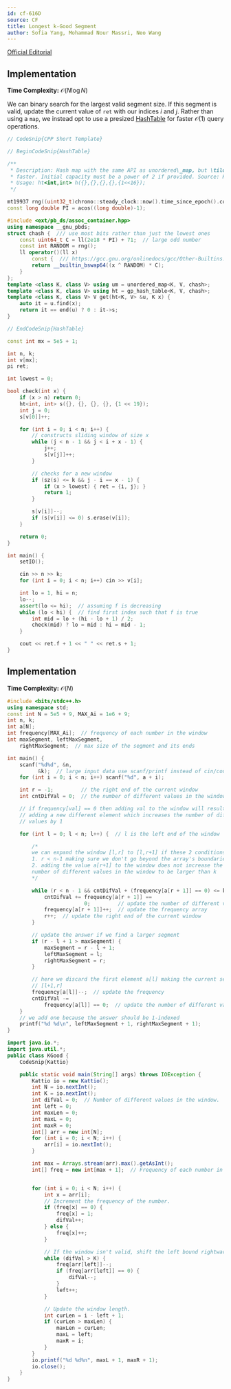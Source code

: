 ```yaml
---
id: cf-616D
source: CF
title: Longest k-Good Segment
author: Sofia Yang, Mohammad Nour Massri, Neo Wang
---
```


[Official Editorial](https://codeforces.com/blog/entry/22712)

## Implementation

**Time Complexity:** $\mathcal{O}(N \log N)$

We can binary search for the largest valid segment size. If this segment is
valid, update the current value of $\texttt{ret}$ with our indices $i$ and $j$.
Rather than using a `map`, we instead opt to use a presized
[HashTable](/gold/faster-hashmap) for faster $\mathcal{O}(1)$
query operations.

<LanguageSection>
<CPPSection>

```cpp
// CodeSnip{CPP Short Template}

// BeginCodeSnip{HashTable}

/**
 * Description: Hash map with the same API as unordered\_map, but \tilde 3x
 * faster. Initial capacity must be a power of 2 if provided. Source: KACTL
 * Usage: ht<int,int> h({},{},{},{},{1<<16});
 */

mt19937 rng((uint32_t)chrono::steady_clock::now().time_since_epoch().count());
const long double PI = acos((long double)-1);

#include <ext/pb_ds/assoc_container.hpp>
using namespace __gnu_pbds;
struct chash {  /// use most bits rather than just the lowest ones
	const uint64_t C = ll(2e18 * PI) + 71;  // large odd number
	const int RANDOM = rng();
	ll operator()(ll x)
	    const {  /// https://gcc.gnu.org/onlinedocs/gcc/Other-Builtins.html
		return __builtin_bswap64((x ^ RANDOM) * C);
	}
};
template <class K, class V> using um = unordered_map<K, V, chash>;
template <class K, class V> using ht = gp_hash_table<K, V, chash>;
template <class K, class V> V get(ht<K, V> &u, K x) {
	auto it = u.find(x);
	return it == end(u) ? 0 : it->s;
}

// EndCodeSnip{HashTable}

const int mx = 5e5 + 1;

int n, k;
int v[mx];
pi ret;

int lowest = 0;

bool check(int x) {
	if (x > n) return 0;
	ht<int, int> s({}, {}, {}, {}, {1 << 19});
	int j = 0;
	s[v[0]]++;

	for (int i = 0; i < n; i++) {
		// constructs sliding window of size x
		while (j < n - 1 && j < i + x - 1) {
			j++;
			s[v[j]]++;
		}

		// checks for a new window
		if (sz(s) <= k && j - i == x - 1) {
			if (x > lowest) { ret = {i, j}; }
			return 1;
		}

		s[v[i]]--;
		if (s[v[i]] <= 0) s.erase(v[i]);
	}

	return 0;
}

int main() {
	setIO();

	cin >> n >> k;
	for (int i = 0; i < n; i++) cin >> v[i];

	int lo = 1, hi = n;
	lo--;
	assert(lo <= hi);  // assuming f is decreasing
	while (lo < hi) {  // find first index such that f is true
		int mid = lo + (hi - lo + 1) / 2;
		check(mid) ? lo = mid : hi = mid - 1;
	}

	cout << ret.f + 1 << " " << ret.s + 1;
}
```
</CPPSection>
</LanguageSection>



## Implementation

**Time Complexity:** $\mathcal{O}(N)$

<LanguageSection>
<CPPSection>

```cpp
#include <bits/stdc++.h>
using namespace std;
const int N = 5e5 + 9, MAX_Ai = 1e6 + 9;
int n, k;
int a[N];
int frequency[MAX_Ai];  // frequency of each number in the window
int maxSegment, leftMaxSegment,
    rightMaxSegment;  // max size of the segment and its ends

int main() {
	scanf("%d%d", &n,
	      &k);  // large input data use scanf/printf instead of cin/cout
	for (int i = 0; i < n; i++) scanf("%d", a + i);

	int r = -1;         // the right end of the current window
	int cntDifVal = 0;  // the number of different values in the window

	// if frequency[val] == 0 then adding val to the window will result in
	// adding a new different element which increases the number of different
	// values by 1

	for (int l = 0; l < n; l++) {  // l is the left end of the window

		/*
		we can expand the window [l,r] to [l,r+1] if these 2 conditions hold:
		1. r < n-1 making sure we don't go beyond the array's boundaries
		2. adding the value a[r+1] to the window does not increase the
		number of different values in the window to be larger than k
		*/

		while (r < n - 1 && cntDifVal + (frequency[a[r + 1]] == 0) <= k) {
			cntDifVal += frequency[a[r + 1]] ==
			             0;         // update the number of different values
			frequency[a[r + 1]]++;  // update the frequency array
			r++;  // update the right end of the current window
		}

		// update the answer if we find a larger segment
		if (r - l + 1 > maxSegment) {
			maxSegment = r - l + 1;
			leftMaxSegment = l;
			rightMaxSegment = r;
		}

		// here we discard the first element a[l] making the current segment
		// [l+1,r]
		frequency[a[l]]--;  // update the frequency
		cntDifVal -=
		    frequency[a[l]] == 0;  // update the number of different values
	}
	// we add one because the answer should be 1-indexed
	printf("%d %d\n", leftMaxSegment + 1, rightMaxSegment + 1);
}
```

</CPPSection>
<JavaSection>

```java
import java.io.*;
import java.util.*;
public class KGood {
	CodeSnip{Kattio}

	public static void main(String[] args) throws IOException {
		Kattio io = new Kattio();
		int N = io.nextInt();
		int K = io.nextInt();
		int difVal = 0;  // Number of different values in the window.
		int left = 0;
		int maxLen = 0;
		int maxL = 0;
		int maxR = 0;
		int[] arr = new int[N];
		for (int i = 0; i < N; i++) {
			arr[i] = io.nextInt();
		}

		int max = Arrays.stream(arr).max().getAsInt();
		int[] freq = new int[max + 1];  // Frequency of each number in the window.


		for (int i = 0; i < N; i++) {
			int x = arr[i];
			// Increment the frequency of the number.
			if (freq[x] == 0) {
				freq[x] = 1;
				difVal++;
			} else {
				freq[x]++;
			}

			// If the window isn't valid, shift the left bound rightwards.
			while (difVal > K) {
				freq[arr[left]]--;
				if (freq[arr[left]] == 0) {
					difVal--;
				}
				left++;
			}

			// Update the window length.
			int curLen = i - left + 1;
			if (curLen > maxLen) {
				maxLen = curLen;
				maxL = left;
				maxR = i;
			}
		}
		io.printf("%d %d%n", maxL + 1, maxR + 1);
		io.close();
	}
}

```

</JavaSection>

</LanguageSection>

